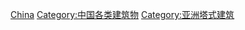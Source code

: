 {{Commonscat|Towers in China}}

[[Category:各国塔式建筑|China]]
[[Category:中国各类建筑物|Category:中国各类建筑物]]
[[Category:亚洲塔式建筑|Category:亚洲塔式建筑]]